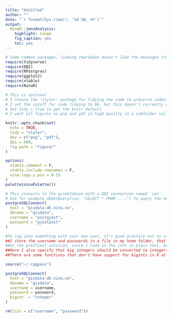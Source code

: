```yaml
---
title: "Untitled"
author: ""
date: "`r format(Sys.time(), '%d %B, %Y')`"
output: 
  NinaR::jensAnalysis:
    highlight: tango
    fig_caption: yes
    toc: yes
---
```



```r
# Some common packages, loading rmarkdown doesn't like the messages from tidyverse, so we don't include this in the document'
require(tidyverse)
require(DBI)
require(RPostgres)
require(ggplot2)
require(xtable)
require(NinaR)
```


```r
# This is optional
# I choose the 'styler' package for tidying the code to preserve indentations
# I set the cutoff for code tidying to 60, but this doesn't currently work with styler.
# Set tidy = True to get the knitr default
# I want all figures as png and pdf in high quality in a subfolder called figure

knitr::opts_chunk$set(
  echo = TRUE,
  tidy = "styler",
  dev = c("png", "pdf"),
  dpi = 600,
  fig.path = "figure/"
)

options(
  xtable.comment = F,
  xtable.include.rownames = F,
  nina.logo.y.pos = 0.15
)
palette(ninaPalette())
```



```r
# This connects to the gisdatabase with a DBI connection named `con`.
# Use for example dbGetQuery(con, "SELECT * FROM ....") to query the database
postgreSQLConnect(
  host = "gisdata-db.nina.no",
  dbname = "gisdata",
  username = "postgjest",
  password = "gjestpost"
)
```


```r
#To log into something with your own user, it's good practice not to store passwords in the script.
##I store the username and passwords in a file in my home folder, that only the owner can read.
#Not the prettiest solution, since I read in the info in plain text, but we delete the objects in the same code chunk so it works. 
##Here I also specify that big integers should be converted to integers in R. 
##There are some functions that don't have support for bigints in R at the moment.

source("~/.rpgpass")

postgreSQLConnect(
  host = "gisdata-db.nina.no",
  dbname = "gisdata",
  username = username,
  password = password,
  bigint  = "integer"
)

rm(list = c("username", "password"))
```
